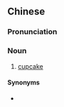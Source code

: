 ==Chinese==
{{zh-forms|type=22}}

===Pronunciation===
{{zh-pron
|m=bēixíng dàngāo
|cat=n
}}

===Noun===
{{zh-noun}}

# [[cupcake]]

====Synonyms====
* {{zh-l|紙杯蛋糕}}